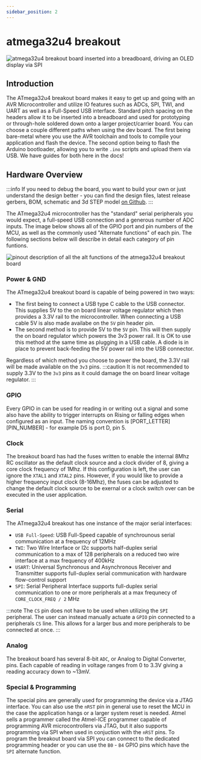 ```yaml
---
sidebar_position: 2
---
```

# atmega32u4 breakout

![atmega32u4 breakout board inserted into a breadboard, driving an OLED display via SPI](atmega32u4_breakout.jpg)

## Introduction
The ATmega32u4 breakout board makes it easy to get up and going with an AVR Microcontroller and utilize IO features such as ADCs, SPI, TWI, and UART as well as a Full-Speed USB interface.
Standard pitch spacing on the headers allow it to be inserted into a breadboard and used for prototyping or through-hole soldered down onto a larger project/carrier board. You can choose
a couple different paths when using the dev board. The first being bare-metal where you use the AVR toolchain and tools to compile your application and flash the device. The second
option being to flash the Arduino bootloader, allowing you to write ```.ino``` scripts and upload them via USB. We have guides for both here in the docs!

## Hardware Overview
:::info
If you need to debug the board, you want to build your own or just understand the design better - you can find the design files, latest release gerbers, BOM,
schematic and 3d STEP model <a href="https://www.github.com/greatlakesdev/atmega32u4_breakout" target="_blank">on Github</a>.
:::

The ATmega32u4 microcontroller has the "standard" serial peripherals you would expect, a full-speed USB connection and a generous number of ADC inputs. The image below shows all of the GPIO port and
pin numbers of the MCU, as well as the commonly used "Alternate functions" of each pin. The following sections below will describe in detail each category of pin funtions.

![pinout description of all the alt functions of the atmega32u4 breakout board](atmega32u4_breakout_pinout.png)

### Power & GND
The ATmega32u4 breakout board is capable of being powered in two ways:
- The first being to connect a USB type C cable to the USB connector. This supplies 5V to the on board linear voltage regulator which
then provides a 3.3V rail to the microcontroller. When connecting a USB cable 5V is also made availabe on the ```5V``` pin header pin.
- The second method is to provide 5V to the ```5V``` pin. This will then supply the on board regulator which powers the 3v3 power rail. It is OK to use this method at the same time as
plugging in a USB cable. A diode is in place to prevent back-feeding the 5V power rail into the USB connector.

Regardless of which method you choose to power the board, the 3.3V rail will be made available on the ```3v3``` pins.
:::caution
It is not recommended to supply 3.3V to the ```3v3``` pins as it could damage the on board linear voltage regulator.
:::

### GPIO
Every GPIO in can be used for reading in or writing out a signal and some also have the ability to trigger interrupts on Rising or falling edges when configured as an input.
The naming convention is [PORT_LETTER][PIN_NUMBER] - for example D5 is port D, pin 5.

### Clock
The breakout board has had the fuses written to enable the internal 8Mhz RC oscillator as the default clock source and a clock divider of 8, giving a core clock frequency of 1Mhz. If this configuration is left, the user can ignore the ```XTAL1``` and ```XTAL2```
pins. However, if you would like to provide a higher frequency input clock (8-16Mhz), the fuses can be adjusted to change the default clock source to be exernal or
a clock switch over can be executed in the user application.

### Serial
The ATmega32u4 breakout has one instance of the major serial interfaces:
- ```USB Full-Speed```: USB Full-Speed capable of synchrounous serial communication at a frequency of 12MHz
- ```TWI```: Two Wire Interface or I2c supports half-duplex serial communication to a max of 128 peripherals on a reduced two wire interface at a max frequency of 400kHz
- ```USART```: Universal Synchronous and Asynchronous Receiver and Transmitter supports full-duplex serial communication with hardware flow-control support
- ```SPI```: Serial Peripheral Interface supports full-duplex serial communication to one or more peripherals at a max frequnecy of ```CORE_CLOCK_FREQ / 2``` MHz

:::note
The ```CS``` pin does not have to be used when utilizing the ```SPI``` peripheral. The user can instead manually actuate a ```GPIO``` pin connected to a peripherals ```CS``` line.
This allows for a larger bus and more peripherals to be connected at once.
:::

### Analog
The breakout board has several 8-bit ```ADC```, or Analog to Digital Converter, pins. Each capable of reading in voltage ranges from 0 to 3.3V giving a reading accuracy down to ~13mV.

### Special & Programming
The special pins are generally used for programming the device via a JTAG interface. You can also use the ```nRST``` pin in general use to reset the MCU in the case the application hangs or a larger system reset
is needed. Atmel sells a programmer called the Atmel-ICE programmer capable of programming AVR microcontrollers via JTAG, but it also supports programming via SPI when used in conjuction with the ```nRST``` pins.
To program the breakout board via SPI you can connect to the dedicated programming header or you can use the ```B0``` - ```B4``` GPIO pins which have the ```SPI``` alternate function.